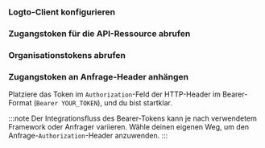 

<ApiResourcesDescription />

### Logto-Client konfigurieren

<ConfigApiResources />

### Zugangstoken für die API-Ressource abrufen

<FetchAccessTokenForApiResources />

### Organisationstokens abrufen

<FetchOrganizationTokenForUser />

### Zugangstoken an Anfrage-Header anhängen

Platziere das Token im `Authorization`-Feld der HTTP-Header im Bearer-Format (`Bearer YOUR_TOKEN`), und du bist startklar.

:::note
Der Integrationsfluss des Bearer-Tokens kann je nach verwendetem Framework oder Anfrager variieren. Wähle deinen eigenen Weg, um den Anfrage-`Authorization`-Header anzuwenden.
:::
